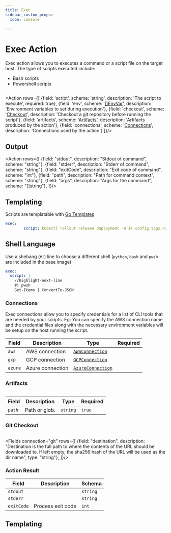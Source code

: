 ```yaml
---
title: Exec
sidebar_custom_props:
  icon: console

---
```


# <Icon name="console"/> Exec Action

Exec action allows you to executes a command or a script file on the target host. The type of scripts executed include:

- Bash scripts
- Powershell scripts

```yaml title="scale-deployment.yaml" file=<rootDir>/modules/mission-control/fixtures/playbooks/scale-deployment.yaml

```

<Action rows={[
  {field: 'script', scheme: 'string', description: 'The script to execute', required: true},
  {field: 'env', scheme: '[[]EnvVar](/reference/env-var)', description: 'Environment variables to set during execution'},
  {field: 'checkout', scheme: '[Checkout](#git-checkout)', description: 'Checkout a git repository before running the script'},
  {field: 'artifacts', scheme: '[Artifacts](#artifacts)', description: 'Artifacts produced by the action'},
  {field: 'connections', scheme: '[Connections](#connections)', description: 'Connections used by the action'}
]}/>

## Output

<Action  rows={[
  {field: "stdout", description: "Stdout of command", scheme: "string"},
  {field: "stderr", description: "Stderr of command", scheme: "string"},
  {field: "exitCode", description: "Exit code of command", scheme: "int"},
  {field: "path", description: "Path for command context", scheme: "string"},
  {field: "args", description: "Args for the command", scheme: "[]string"},
]}/>

## Templating

Scripts are templatable with [Go Templates](/reference/scripting/gotemplate)

```yaml
exec:
        script: kubectl rollout release deployment -n $(.config.tags.namespace) $(.conf
```

## Shell Language

Use a shebang (`#!`) line to choose a different shell (`python`, `bash` and `pwsh` are included in the base image)

```yaml
exec:
  script: |
    //highlight-next-line
    #! pwsh
    Get-Items | ConvertTo-JSON
```

<GoTemplate/>


###  Connections

Exec connections allow you to specify credentials for a list of CLI tools that are needed by your scripts. Eg: You can specify the AWS connection name and the credential files along with the necessary environment variables
will be setup on the host running the script.

| Field   | Description      | Type                                                            | Required |
| ------- | ---------------- | --------------------------------------------------------------- | -------- |
| `aws`   | AWS connection   | [`AWSConnection`](/reference/connections/aws)     |          |
| `gcp`   | GCP connection   | [`GCPConnection`](/reference/connections/gcp)     |          |
| `azure` | Azure connection | [`AzureConnection`](/reference/connections/azure) |          |

### Artifacts

```yaml title="exec-artifact.yaml" file=<rootDir>/modules/mission-control/fixtures/playbooks/exec-artifact.yaml

```

| Field  | Description   | Type     | Required |
| ------ | ------------- | -------- | -------- |
| `path` | Path or glob. | `string` | `true`   |

### Git Checkout
```yaml title="exec-checkout.yaml" file=<rootDir>/modules/mission-control/fixtures/playbooks/exec-checkout.yaml
```

<Fields connection="git" rows={[
  {field: "destination", description: "Destination is the full path to where the contents of the URL should be downloaded to. If left empty, the sha256 hash of the URL will be used as the dir name", type: "string"},
]}/>


### Action Result

| Field      | Description       | Schema   |
| ---------- | ----------------- | -------- |
| `stdout`   |                   | `string` |
| `stderr`   |                   | `string` |
| `exitCode` | Process exit code | `int`    |


## Templating

<Templating/>
